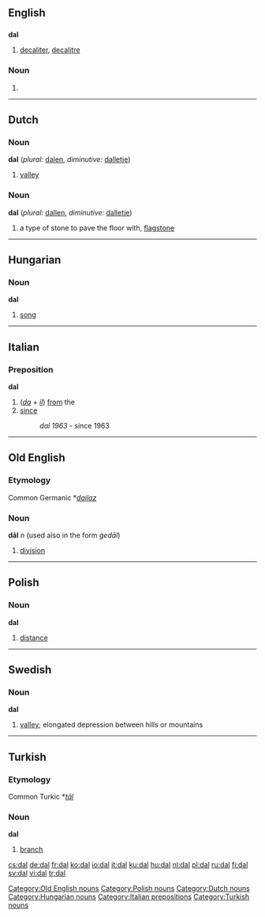 ==English==

==={{abbreviation}}===
'''dal'''

# [[decaliter]], [[decalitre]]

===Noun===
{{en-noun}}

# {{alternative spelling of|dahl}}

----

==Dutch==

===Noun===
'''dal''' (''plural:'' [[dalen]], ''diminutive:'' [[dalletje]])

# [[valley]]

===Noun===
'''dal''' (''plural:'' [[dallen]], ''diminutive:'' [[dalletje]])

# a type of stone to pave the floor with, [[flagstone]]

----

==Hungarian==

===Noun===
'''dal'''

# [[song]]

----

==Italian==

===Preposition===
'''dal'''

# (''[[da#Italian|da]] + [[il#Italian|il]]'') [[from]] the
# [[since]]
#:''dal 1963'' - since 1963

----

==Old English==

===Etymology===
Common Germanic *''[[dailaz]]''

===Noun===
'''dāl''' ''n'' (used also in the form ''ġedāl'')

# [[division]]

[[Category:Old English nouns]]

----

==Polish==

===Noun===
'''dal''' {{m}}

# [[distance]]

[[Category:Polish nouns]]

----

==Swedish==

===Noun===
'''dal''' {{c}}
{{sv-noun-reg-ar}}

# [[valley]]; elongated depression between hills or mountains

----

==Turkish==

===Etymology===
Common Turkic *''[[tāl]]''

===Noun===
'''dal'''

# [[branch]]

[[Category:Dutch nouns]]
[[Category:Hungarian nouns]]
[[Category:Italian prepositions]]
[[Category:Turkish nouns]]

[[cs:dal]]
[[de:dal]]
[[fr:dal]]
[[ko:dal]]
[[io:dal]]
[[it:dal]]
[[ku:dal]]
[[hu:dal]]
[[nl:dal]]
[[pl:dal]]
[[ru:dal]]
[[fi:dal]]
[[sv:dal]]
[[vi:dal]]
[[tr:dal]]